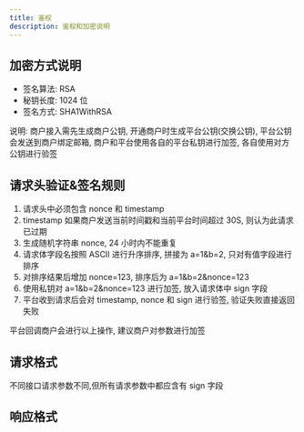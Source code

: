 ```yaml
---
title: 鉴权
description: 鉴权和加密说明
---
```


## 加密方式说明

- 签名算法: RSA
- 秘钥长度: 1024 位
- 签名方式: SHA1WithRSA

说明: 商户接入需先生成商户公钥, 开通商户时生成平台公钥(交换公钥), 平台公钥会发送到商户绑定邮箱,
商户和平台使用各自的平台私钥进行加签, 各自使用对方公钥进行验签

## 请求头验证&签名规则

1. 请求头中必须包含 nonce 和 timestamp
2. timestamp 如果商户发送当前时间戳和当前平台时间超过 30S, 则认为此请求已过期
3. 生成随机字符串 nonce, 24 小时内不能重复
4. 请求体字段名按照 ASCII 进行升序排序, 拼接为 a=1&b=2, 只对有值字段进行排序
5. 对排序结果后增加 nonce=123, 排序后为 a=1&b=2&nonce=123
6. 使用私钥对 a=1&b=2&nonce=123 进行加签, 放入请求体中 sign 字段
7. 平台收到请求后会对 timestamp, nonce 和 sign 进行验签, 验证失败直接返回失败

平台回调商户会进行以上操作, 建议商户对参数进行加签

## 请求格式

不同接口请求参数不同,但所有请求参数中都应含有 sign 字段

## 响应格式


<Table
  thead={["字段", "类型", "必需", "描述"]}
  tbody={[
    ["code", "int", "是", "状态码"],
    ["msg", "string", "是", "返回信息"],
    ["data", "object", "否", "返回数据"],
  ]}
/>
